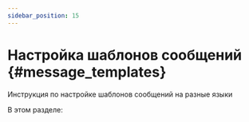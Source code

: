 ```yaml
---
sidebar_position: 15
---
```



# Настройка шаблонов сообщений {#message_templates}

Инструкция по настройке шаблонов сообщений на разные языки

В этом разделе:
<DocCardList/>

[//]: # (-   [Изменение шаблонов сообщений]&#40;message_templates_setting.mdx&#41;)

[//]: # (-   [Типы шаблонов сообщений]&#40;message_templates_types.mdx&#41;)

[//]: # (-   [Переменные и условные конструкции в шаблонах сообщений]&#40;message_templates_variables_and_constructions.mdx&#41;)

